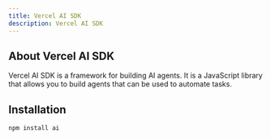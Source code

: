 ```yaml
---
title: Vercel AI SDK
description: Vercel AI SDK
---
```


## About Vercel AI SDK

Vercel AI SDK is a framework for building AI agents. It is a JavaScript library that allows you to build agents that can be used to automate tasks.

## Installation

```bash
npm install ai
```

